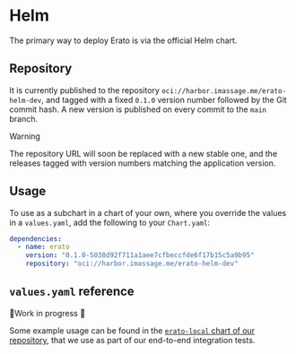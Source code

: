 # Helm

The primary way to deploy Erato is via the official Helm chart.

## Repository

It is currently published to the repository `oci://harbor.imassage.me/erato-helm-dev`, and tagged with a fixed `0.1.0` version number followed by the Git commit hash.
A new version is published on every commit to the `main` branch.

> [!WARNING]
>
> The repository URL will soon be replaced with a new stable one, and the releases tagged with version numbers matching the application version.

## Usage

To use as a subchart in a chart of your own, where you override the values in a `values.yaml`, add the following to your `Chart.yaml`:

```yaml
dependencies:
  - name: erato
    version: "0.1.0-5038d92f711a1aee7cfbeccfde6f17b15c5a9b95"
    repository: "oci://harbor.imassage.me/erato-helm-dev"
```

## `values.yaml` reference

🚧Work in progress 🚧

Some example usage can be found in the [`erato-local` chart of our repository](https://github.com/EratoLab/erato/tree/main/infrastructure/k3d/erato-local), that we use as part of our end-to-end integration tests.
